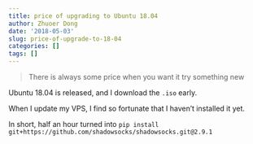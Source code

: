 ```yaml
---
title: price of upgrading to Ubuntu 18.04
author: Zhuoer Dong
date: '2018-05-03'
slug: price-of-upgrade-to-18-04
categories: []
tags: []
---
```


> There is always some price when you want it try something new

Ubuntu 18.04 is released, and I download the `.iso` early. 

When I update my VPS, I find so fortunate that I haven't installed it yet. 

In short, half an hour turned into `pip install git+https://github.com/shadowsocks/shadowsocks.git@2.9.1`


